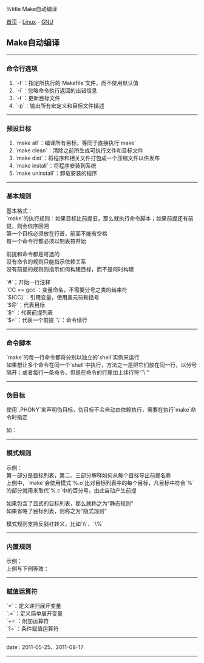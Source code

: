 %title Make自动编译

[[../../../index|首页]] - [[../index|Linux]] - [[index|GNU]]
==Make自动编译==
----
===命令行选项===
# `-f`：指定所执行的`Makefile`文件，而不使用默认值
# `-i`：忽略命令执行返回的出错信息
# `-t`：更新目标文件
# `-p`：输出所有宏定义和目标文件描述
----
===预设目标===
# `make all`：编译所有目标，等同于直接执行`make`
# `make clean`：清除之前所生成可执行文件和目标文件
# `make dist`：将程序和相关文件打包成一个压缩文件以供发布
# `make install`：将程序安装到系统
# `make uninstall`：卸载安装的程序
----
===基本规则===
基本格式：<br>
{{{MAKE
目标1 目标2 ... : 前提1 前提2 ...
	命令1
	命令2
	...
}}}
`make`的执行规则：如果目标比前提旧，那么就执行命令脚本；如果前提还有前提，则会依序回溯<br>
第一个目标必须放在行首，前面不能有空格<br>
每一个命令行都必须以制表符开始

前提和命令都是可选的<br>
没有命令的规则只能指示依赖关系<br>
没有前提的规则则指示如何构建目标，而不是何时构建

`#`；开始一行注释<br>
`CC == gcc`：变量命名，不需要分号之类的结束符<br>
`$(CC)`：引用变量，使用美元符和括号<br>
`$@`：代表目标<br>
`$^`：代表前提列表<br>
`$<`：代表一个前提
`\`：命令续行
----
===命令脚本===
`make`的每一行命令都将分别以独立的`shell`实例来运行<br>
如果想让多个命令在同一个`shell`中执行，方法之一是把它们放在同一行，以分号隔开；或者每行一条命令，但是在命令的行尾加上续行符“`\`”
----
===伪目标===
使用`.PHONY`来声明伪目标，伪目标不会自动由依赖执行，需要在执行`make`命令时指定

如：
{{{Make
.PHONY : clean
clean :
	rm *.o
}}}
----
===模式规则===
示例：<br>
{{{MAKE
test1.o test2.o : %.o : %.c
	$(CC) $(CFLAGS) -o $@ -c $<
}}}
第一部分是目标列表，第二、三部分解释如何从每个目标导出前提名称<br>
上例中，`make`会使用模式`%.o`比对目标列表中的每个目标，凡目标中符合`%`的部分就用来取代`%.c`中的百分号，由此自动产生前提

如果包含了显式的目标列表，那么就称之为“静态规则”<br>
如果省略了目标列表，则称之为“隐式规则”

模式规则支持反斜杠转义，比如`\\`、`\%`
----
===内置规则===
示例：<br>
{{{MAKE
CC = gcc
CFLAGS = -Werror -std=c99
OBJS = abc.o

abc : $(OBJS) -lm
}}}
上例与下例等效：<br>
{{{MAKE
CC = gcc
CFLAGS = -Werror -std=c99

abc : abc.o
	$(CC) $(CFLAGS) -o $@ $<
abc.o : abc.c
	$(CC) $(CFLAGS) -o $@ -c $<
}}}
----
===赋值运算符===
`=`：定义递归展开变量<br>
`:=`：定义简单展开变量<br>
`+=`：附加运算符<br>
`?=`：条件赋值运算符
----
<red>date</red> : 2011-05-25、2011-08-17
----
